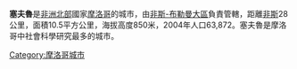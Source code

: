 {{Infobox settlement
| name                    = <!-- at least one of the first two fields must be filled in -->
| official_name           = 塞夫魯
| native_name             = ⵚⴻⴼⵕⵓ<!-- if different from the English name -->
| native_name_lang        =  <!-- ISO 639-2 code e.g. "fr" for French. If more than one, use {{lang}} instead -->
| other_name              = صفرو
|settlement_type          = 城市
|nickname                 = 
|motto                    =
|image_skyline            = Sefrou,medina.jpg
|imagesize                = 300px
|image_caption            = 
|image_flag               =
|image_seal               = 
|image_map                = 
|mapsize                  = 
|map_caption              =
|image_map1               =
|mapsize1                 =
|map_caption1             =
|pushpin_map              = Morocco
|coordinates_region       = MA-05
|subdivision_type         = 國家
|subdivision_name         = {{flag|Morocco}}
|subdivision_type1        = 大區
|subdivision_name1        = [[非斯-布勒曼大區|非斯-布勒曼大區]]
|subdivision_type2        = 
|subdivision_name2        = 
|government_type          = <!--Don't put anything here-->
|leader_title             = 
|leader_name              = 
|leader_title1            = 
|leader_name1             = 
|established_title        = 
|established_date         = 
|established_title1       = 
|established_date1        = 
<!-- Area------------------>
|area_magnitude           =
| unit_pref               =Metric
| area_footnotes          = 
| area_total_sq_mi        =
| area_land_sq_mi         = 
| area_water_sq_mi        = 
| area_total_km2          = 
| area_land_km2           = 
| area_water_km2          = 
| area_water_percent      = 
| area_note               = 
|area_urban_sq_mi         =
|area_urban_km2           =
|area_metro_sq_mi         =
|area_metro_km2           =
|population_as_of         = 2004
|population_footnotes     = 
|population_total         = 63,872
|population_metro         =
|population_urban         =
|population_density_km2   = 
|population_density_sq_mi = 
|timezone                 = 
|utc_offset               =
|timezone_DST             = 
|utc_offset_DST           = 
| latd = 33 | latm = 49 | lats = 45.68 | latNS = N
| longd = 4 | longm = 50 | longs = 22.12 | longEW = W
|elevation_m              = 850
|elevation_ft             =
|website                  = 
|postal_code_type         = 
|postal_code              = 
|area_code                = 
|area_code_type           = 
|blank_name               = 
|blank_info               = 
|blank1_name              = 
|blank1_info              = 
|footnotes                =
}}

'''塞夫魯'''是[[非洲北部|非洲北部]]國家[[摩洛哥|摩洛哥]]的城市，由[[非斯-布勒曼大區|非斯-布勒曼大區]]負責管轄，距離[[非斯|非斯]]28公里，面積10.5平方公里，海拔高度850米，2004年人口63,872。塞夫魯是摩洛哥中社會科學研究最多的城市。

[[Category:摩洛哥城市|Category:摩洛哥城市]]